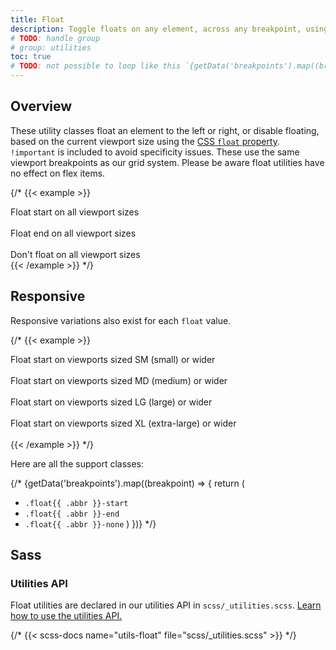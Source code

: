 ```yaml
---
title: Float
description: Toggle floats on any element, across any breakpoint, using our responsive float utilities.
# TODO: handle group
# group: utilities
toc: true
# TODO: not possible to loop like this `{getData('breakpoints').map((breakpoint) => {` and use Markdown syntax inside; several use case in this page
---
```


## Overview

These utility classes float an element to the left or right, or disable floating, based on the current viewport size using the [CSS `float` property](https://developer.mozilla.org/en-US/docs/Web/CSS/float). `!important` is included to avoid specificity issues. These use the same viewport breakpoints as our grid system. Please be aware float utilities have no effect on flex items.

{/* {{< example >}}
<div class="float-start">Float start on all viewport sizes</div><br>
<div class="float-end">Float end on all viewport sizes</div><br>
<div class="float-none">Don't float on all viewport sizes</div>
{{< /example >}} */}

## Responsive

Responsive variations also exist for each `float` value.

{/* {{< example >}}
<div class="float-sm-start">Float start on viewports sized SM (small) or wider</div><br>
<div class="float-md-start">Float start on viewports sized MD (medium) or wider</div><br>
<div class="float-lg-start">Float start on viewports sized LG (large) or wider</div><br>
<div class="float-xl-start">Float start on viewports sized XL (extra-large) or wider</div><br>
{{< /example >}} */}

Here are all the support classes:

{/* {getData('breakpoints').map((breakpoint) => {
  return (
- `.float{{ .abbr }}-start`
- `.float{{ .abbr }}-end`
- `.float{{ .abbr }}-none`
  )
})} */}

## Sass

### Utilities API

Float utilities are declared in our utilities API in `scss/_utilities.scss`. [Learn how to use the utilities API.]([[docsref:/utilities/api#using-the-api]])

{/* {{< scss-docs name="utils-float" file="scss/_utilities.scss" >}} */}
